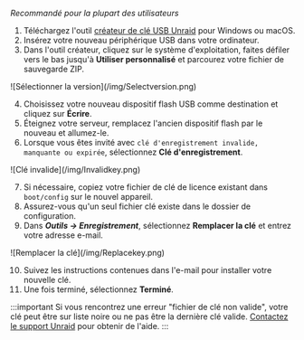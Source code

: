 *Recommandé pour la plupart des utilisateurs*

1. Téléchargez l'outil [créateur de clé USB Unraid](https://unraid.net/download) pour Windows ou macOS.
2. Insérez votre nouveau périphérique USB dans votre ordinateur.
3. Dans l'outil créateur, cliquez sur le système d'exploitation, faites défiler vers le bas jusqu'à **Utiliser personnalisé** et parcourez votre fichier de sauvegarde ZIP.

<div style={{ margin: 'auto', maxWidth: '600px', display: 'flex', flexDirection: 'column', alignItems: 'center' }}>
  ![Sélectionner la version](/img/Selectversion.png)
</div>

4. Choisissez votre nouveau dispositif flash USB comme destination et cliquez sur **Écrire**.
5. Éteignez votre serveur, remplacez l'ancien dispositif flash par le nouveau et allumez-le.
6. Lorsque vous êtes invité avec `clé d'enregistrement invalide, manquante ou expirée`, sélectionnez **Clé d'enregistrement**.

<div style={{ margin: 'auto', maxWidth: '600px', display: 'flex', flexDirection: 'column', alignItems: 'center' }}>
  ![Clé invalide](/img/Invalidkey.png)
</div>

7. Si nécessaire, copiez votre fichier de clé de licence existant dans `boot/config` sur le nouvel appareil.
8. Assurez-vous qu'un seul fichier clé existe dans le dossier de configuration.
9. Dans ***Outils → Enregistrement***, sélectionnez **Remplacer la clé** et entrez votre adresse e-mail.

<div style={{ margin: 'auto', maxWidth: '600px', display: 'flex', flexDirection: 'column', alignItems: 'center' }}>
  ![Remplacer la clé](/img/Replacekey.png)
</div>

10. Suivez les instructions contenues dans l'e-mail pour installer votre nouvelle clé.
11. Une fois terminé, sélectionnez **Terminé**.

:::important
Si vous rencontrez une erreur "fichier de clé non valide", votre clé peut être sur liste noire ou ne pas être la dernière clé valide. [Contactez le support Unraid](https://unraid.net/support) pour obtenir de l'aide.
:::
